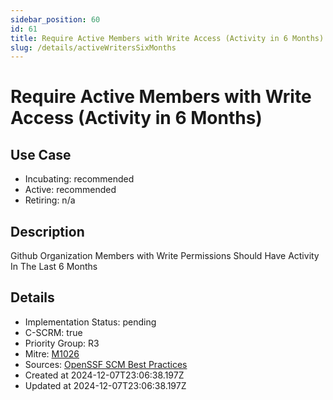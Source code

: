 ```yaml
---
sidebar_position: 60
id: 61
title: Require Active Members with Write Access (Activity in 6 Months)
slug: /details/activeWritersSixMonths
---
```


# Require Active Members with Write Access (Activity in 6 Months)

## Use Case
- Incubating: recommended
- Active: recommended
- Retiring: n/a

## Description

Github Organization Members with Write Permissions Should Have Activity In The Last 6 Months

## Details
- Implementation Status: pending
- C-SCRM: true
- Priority Group: R3
- Mitre: [M1026](https://attack.mitre.org/mitigations/M1026/)
- Sources: [OpenSSF SCM Best Practices](https://best.openssf.org/SCM-BestPractices/github/member/stale_member_found.html)
- Created at 2024-12-07T23:06:38.197Z
- Updated at 2024-12-07T23:06:38.197Z

